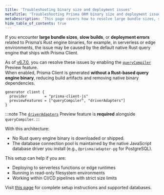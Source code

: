 ```yaml
---
title: 'Troubleshooting binary size and deployment issues'
metaTitle: 'Troubleshooting Prisma ORM binary size and deployment issues'
metaDescription: 'This page covers how to resolve large bundle sizes, slow builds, and deployment errors caused by Prisma ORM Rust engine binaries'
hide_table_of_contents: true
---
```


If you encounter **large bundle sizes**, **slow builds**, or **deployment errors** related to Prisma’s Rust engine binaries, for example, in serverless or edge environments, the issue may be caused by the default native Rust query engine that ships with Prisma Client.

As of [v6.7.0](https://pris.ly/release/6.7.0), you can resolve these issues by enabling the [`queryCompiler`](/orm/prisma-client/setup-and-configuration/no-rust-engine) Preview feature.  
When enabled, Prisma Client is generated **without a Rust-based query engine binary**, reducing build artifacts and removing native binary dependencies.

```prisma
generator client {
  provider        = "prisma-client-js"
  previewFeatures = ["queryCompiler", "driverAdapters"]
}
````

:::note
The [`driverAdapters`](/orm/overview/databases/database-drivers#driver-adapters) Preview feature is **required** alongside `queryCompiler`. 
:::

With this architecture:

* No Rust query engine binary is downloaded or shipped.
* The database connection pool is maintained by the native JavaScript database driver you install (e.g., `@prisma/adapter-pg` for PostgreSQL).

This setup can help if you are:

* Deploying to serverless functions or edge runtimes
* Running in read-only filesystem environments
* Working within CI/CD pipelines with strict size limits

Visit [this page](/orm/prisma-client/setup-and-configuration/no-rust-engine) for complete setup instructions and supported databases.

